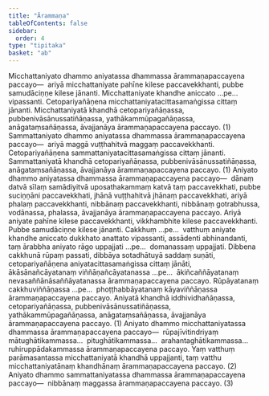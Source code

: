 ```yaml
---
title: "Ārammaṇa"
tableOfContents: false
sidebar:
  order: 4
type: "tipitaka"
basket: "ab"
---
```



<DynamicBreadcrumb />

<Division number="37">

<Paragraph number="2349">
Micchattaniyato dhammo aniyatassa dhammassa ārammaṇapaccayena paccayo—  ariyā micchattaniyate pahīne kilese paccavekkhanti, pubbe samudāciṇṇe kilese jānanti. Micchattaniyate khandhe aniccato …pe…  vipassanti. Cetopariyañāṇena micchattaniyatacittasamaṅgissa cittaṃ jānanti. Micchattaniyatā khandhā cetopariyañāṇassa, pubbenivāsānussatiñāṇassa, yathākammūpagañāṇassa, anāgataṃsañāṇassa, āvajjanāya ārammaṇapaccayena paccayo. (1)
</Paragraph>

<Paragraph number="2350">
Sammattaniyato dhammo aniyatassa dhammassa ārammaṇapaccayena paccayo—  ariyā maggā vuṭṭhahitvā maggaṃ paccavekkhanti. Cetopariyañāṇena sammattaniyatacittasamaṅgissa cittaṃ jānanti. Sammattaniyatā khandhā cetopariyañāṇassa, pubbenivāsānussatiñāṇassa, anāgataṃsañāṇassa, āvajjanāya ārammaṇapaccayena paccayo. (1)
</Paragraph>

</Division>
<Division number="38">

<Paragraph number="2351">
Aniyato dhammo aniyatassa dhammassa ārammaṇapaccayena paccayo—  dānaṃ datvā sīlaṃ samādiyitvā uposathakammaṃ katvā taṃ paccavekkhati, pubbe suciṇṇāni paccavekkhati, jhānā vuṭṭhahitvā jhānaṃ paccavekkhati, ariyā phalaṃ paccavekkhanti, nibbānaṃ paccavekkhanti, nibbānaṃ gotrabhussa, vodānassa, phalassa, āvajjanāya ārammaṇapaccayena paccayo. Ariyā aniyate pahīne kilese paccavekkhanti, vikkhambhite kilese paccavekkhanti. Pubbe samudāciṇṇe kilese jānanti. Cakkhuṃ …pe…  vatthuṃ aniyate khandhe aniccato dukkhato anattato vipassanti, assādenti abhinandanti, taṃ ārabbha aniyato rāgo uppajjati …pe…  domanassaṃ uppajjati. Dibbena cakkhunā rūpaṃ passati, dibbāya sotadhātuyā saddaṃ suṇāti, cetopariyañāṇena aniyatacittasamaṅgissa cittaṃ jānāti, ākāsānañcāyatanaṃ viññāṇañcāyatanassa …pe…  ākiñcaññāyatanaṃ nevasaññānāsaññāyatanassa ārammaṇapaccayena paccayo. Rūpāyatanaṃ cakkhuviññāṇassa …pe…  phoṭṭhabbāyatanaṃ kāyaviññāṇassa ārammaṇapaccayena paccayo. Aniyatā khandhā iddhividhañāṇassa, cetopariyañāṇassa, pubbenivāsānussatiñāṇassa, yathākammūpagañāṇassa, anāgataṃsañāṇassa, āvajjanāya ārammaṇapaccayena paccayo. (1)
</Paragraph>

<Paragraph number="2352">
Aniyato dhammo micchattaniyatassa dhammassa ārammaṇapaccayena paccayo—  rūpajīvitindriyaṃ mātughātikammassa…  pitughātikammassa…  arahantaghātikammassa…  ruhiruppādakammassa ārammaṇapaccayena paccayo. Yaṃ vatthuṃ parāmasantassa micchattaniyatā khandhā uppajjanti, taṃ vatthu micchattaniyatānaṃ khandhānaṃ ārammaṇapaccayena paccayo. (2)
</Paragraph>

<Paragraph number="2353">
Aniyato dhammo sammattaniyatassa dhammassa ārammaṇapaccayena paccayo—  nibbānaṃ maggassa ārammaṇapaccayena paccayo. (3)
</Paragraph>
</Division>